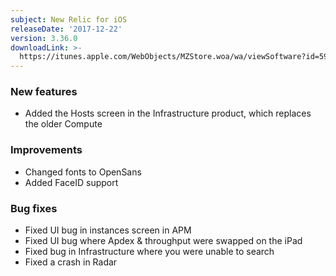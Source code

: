 ```yaml
---
subject: New Relic for iOS
releaseDate: '2017-12-22'
version: 3.36.0
downloadLink: >-
  https://itunes.apple.com/WebObjects/MZStore.woa/wa/viewSoftware?id=594038638&mt=8
---
```


### New features

* Added the Hosts screen in the Infrastructure product, which replaces the older Compute

### Improvements

* Changed fonts to OpenSans
* Added FaceID support

### Bug fixes

* Fixed UI bug in instances screen in APM
* Fixed UI bug where Apdex & throughput were swapped on the iPad
* Fixed bug in Infrastructure where you were unable to search
* Fixed a crash in Radar
